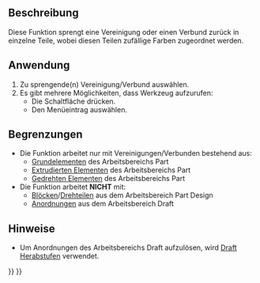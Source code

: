 <languages/>

{{Docnav/de
|[[OpenSCAD_ExpandPlacements/de|ErweiterePlatzierungen]]
|[[OpenSCAD_AddOpenSCADElement/de|HinzufügenOpenSCADElement]]
|[[OpenSCAD_Workbench/de|OpenSCAD Arbeitsbereich]]
|IconL=OpenSCAD_ExpandPlacements.svg
|IconR=OpenSCAD_AddOpenSCADElement.svg
|IconC=Workbench_OpenSCAD.svg
}}

{{GuiCommand/de
|Name=OpenSCAD ExplodeGroup
|Name/de=OpenSCAD GruppeSprengen
|MenuLocation=OpenSCAD → Sprenge Gruppe‏‎
|Workbenches=[[OpenSCAD_Workbench/de|OpenSCAD]]
}}

<span id="Description"></span>
==Beschreibung== 

Diese Funktion sprengt eine Vereinigung oder einen Verbund zurück in einzelne Teile, wobei diesen Teilen zufällige Farben zugeordnet werden.

<span id="Usage"></span>
==Anwendung== 

# Zu sprengende(n) Vereinigung/Verbund auswählen.
# Es gibt mehrere Möglichkeiten, dass Werkzeug aufzurufen:
#* Die Schaltfläche {{Button|[[Image:OpenSCAD_ExplodeGroup.svg|16px]] [[OpenSCAD_ExplodeGroup/de|Gruppe sprengen]]}} drücken.
#* Den Menüeintrag {{MenuCommand|OpenSCAD → [[Image:OpenSCAD_ExplodeGroup.svg|16px]] Gruppe sprengen}} auswählen.

<span id="Limitations"></span>
==Begrenzungen== 

* Die Funktion arbeitet nur mit Vereinigungen/Verbunden bestehend aus:
** [[Part_Primitives/de|Grundelementen]] des Arbeitsbereichs Part
** [[Part_Extrude/de|Extrudierten Elementen]] des Arbeitsbereichs Part
** [[Part_Revolve/de|Gedrehten Elementen]] des Arbeitsbereichs Part
* Die Funktion arbeitet '''NICHT''' mit:
** [[PartDesign_Pad/de|Blöcken]]/[[PartDesign_Revolution/de|Drehteilen]] aus dem Arbeitsbereich Part Design
** [[Draft_ArrayTools/de|Anordnungen]] aus dem Arbeitsbereich Draft

<span id="Notes"></span>
==Hinweise== 

* Um Anordnungen des Arbeitsbereichs Draft aufzulösen, wird [[Draft_Downgrade/de|Draft Herabstufen]] verwendet.


{{Docnav/de
|[[OpenSCAD_ExpandPlacements/de|ErweiterePlatzierungen]]
|[[OpenSCAD_AddOpenSCADElement/de|HinzufügenOpenSCADElement]]
|[[OpenSCAD_Workbench/de|OpenSCAD Arbeitsbereich]]
|IconL=OpenSCAD_ExpandPlacements.svg
|IconR=OpenSCAD_AddOpenSCADElement.svg
|IconC=Workbench_OpenSCAD.svg
}}

{{OpenSCAD_Tools_navi{{#translation:}}}}
{{Userdocnavi{{#translation:}}}}